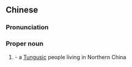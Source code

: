 {{also|锡伯}}
==Chinese==
{{zh-forms|s=锡伯}}
{{wikipedia|lang=zh}}

===Pronunciation===
{{zh-pron
|m=錫bó,cap=y,2cap=y
|c=sek3 baak3
|cat=pn
}}

===Proper noun===
{{zh-proper noun}}

# {{w|Sibe people}} - a [[Tungusic]] people living in Northern China